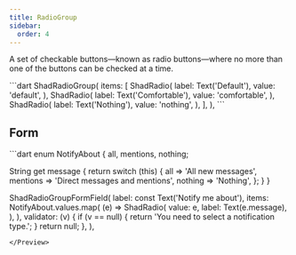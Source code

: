 ```yaml
---
title: RadioGroup
sidebar:
  order: 4
---
```


A set of checkable buttons—known as radio buttons—where no more than one of the buttons can be checked at a time.

<Preview src="https://shadcn-ui-playground.web.app/radio-group">
 ```dart
ShadRadioGroup<String>(
  items: [
    ShadRadio(
      label: Text('Default'),
      value: 'default',
    ),
    ShadRadio(
      label: Text('Comfortable'),
      value: 'comfortable',
    ),
    ShadRadio(
      label: Text('Nothing'),
      value: 'nothing',
    ),
  ],
),
```
</Preview>

## Form

<Preview src="https://shadcn-ui-playground.web.app/form?style=radioField" minHeight="300px">
 ```dart
enum NotifyAbout {
  all,
  mentions,
  nothing;

  String get message {
    return switch (this) {
      all => 'All new messages',
      mentions => 'Direct messages and mentions',
      nothing => 'Nothing',
    };
  }
}

ShadRadioGroupFormField<NotifyAbout>(
  label: const Text('Notify me about'),
  items: NotifyAbout.values.map(
    (e) => ShadRadio(
      value: e,
      label: Text(e.message),
    ),
  ),
  validator: (v) {
    if (v == null) {
      return 'You need to select a notification type.';
    }
    return null;
  },
),
```
</Preview>
